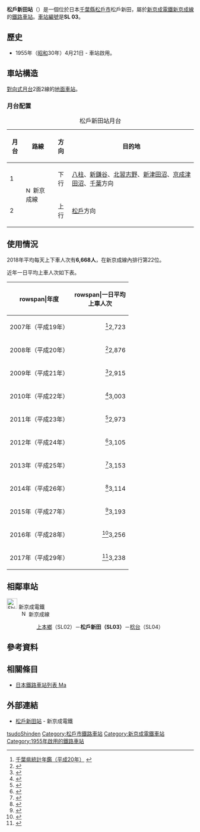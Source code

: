 {{refimprove|time=2016-10-05T14:48:18+00:00}}
{{NoteTA
|T=zh-hans:松户新田站;zh-hk:松戶新田站;zh-tw:松戶新田車站;
|1=zh-hans:松户新田站;zh-hk:松戶新田站;zh-tw:松戶新田車站;
|2=zh-hans:站台;zh-hk:月台;zh-tw:月台;
}}
{{日本車站資訊
|公司色 = #EF59A1
|站名 = 松戶新田站
|圖片 = Shin-keisei-railway-Matsudo-shinden-station-north-entrance-20100101.jpg
|圖片說明 = 北口（2010年1月1日）
|日文原名 = 松戸新田
|平假名 = まつどしんでん
|羅馬拼音 = Matsudo-Shinden
|電報略號 = 
|所在地 = {{JPN}}[[千葉縣|千葉縣]][[松戶市|松戶市]]松戶新田264番2號
|車站構造 = [[地面車站|地面車站]]
|月台配置 = 2面2線
|啟用年月日 = 1955年（[[昭和|昭和]]30年）4月21日
|乘客人數 = 
|上下車人次 = 6,668
|統計年度 = 2018年
|備註 = 
|adjacent = {{Adjacent stations|system=新京成電鐵|line=SL|left=上本鄉|right=稔台|note-left=SL02<br />0.7km|note-mid={{車站編號r|SL|03|#EF59A1|4||#EF59A1}}<br />距離[[松戶站|松戶]]2.4km|note-right=SL04<br />0.6km}}
|route_map = {{Routemap|inline=yes|map=
*2\*1
STRg\STRf~~ ~~↑{{站|上本鄉}}
STR+BSr\STR+BSl
STR+BSr\STR+BSl
STRg\STRf~~ ~~↓{{站|稔台}}
}}
}}
'''松戶新田站'''（{{jpn|j=松戸新田駅|hg=まつどしんでんえき|rm=Matsudo-Shinden eki|f=y}}）是一個位於日本[[千葉縣|千葉縣]][[松戶市|松戶市]]松戶新田，屬於[[新京成電鐵|新京成電鐵]][[新京成線|新京成線]]的[[鐵路車站|鐵路車站]]。[[車站編號|車站編號]]是'''SL 03'''。

== 歷史 ==
* 1955年（[[昭和|昭和]]30年）4月21日 - 車站啟用。

==車站構造==
[[對向式月台|對向式月台]]2面2線的[[地面車站|地面車站]]。
===月台配置===

{| class="wikitable"
|+松戶新田站月台
!月台!!路線!!方向!!目的地
|-
! 1
| rowspan="2" |[[File:Number_prefix_Shin-Keisei.svg|15px]] 新京成線
| style="text-align:center" | 下行
| [[八柱站|八柱]]、[[新鎌谷站|新鎌谷]]、[[北習志野站|北習志野]]、[[新津田沼站|新津田沼]]、[[京成津田沼站|京成津田沼]]、[[京成千葉站|千葉]]方向
|-
! 2
| style="text-align:center" | 上行
| [[松戶站|松戶]]方向
|}

== 使用情況 ==
2018年平均每天上下車人次有'''6,668人'''，在新京成線內排行第22位。

近年一日平均上車人次如下表。
{|class="wikitable"
!rowspan|年度
!rowspan|一日平均<br />上車人次
|-
|2007年（平成19年）
|style="text-align:right"|<ref>[http://www.pref.chiba.lg.jp/toukei/toukeidata/nenkan/nenkan-h20.html#11 千葉県統計年鑑（平成20年）] {{webarchive|url=https://web.archive.org/web/20170830194920/http://www.pref.chiba.lg.jp/toukei/toukeidata/nenkan/nenkan-h20.html |date=2017年8月30日}}</ref>2,723
|-
|2008年（平成20年）
|style="text-align:right"|<ref>{{Cite web |url=http://www.pref.chiba.lg.jp/toukei/toukeidata/nenkan/nenkan-h21/index.html#a11 |title=千葉県統計年鑑（平成21年） |access-date=2020-05-17 |archive-date=2017-08-30 |archive-url=https://web.archive.org/web/20170830234256/http://www.pref.chiba.lg.jp/toukei/toukeidata/nenkan/nenkan-h21/index.html#a11 |dead-url=no }}</ref>2,876
|-
|2009年（平成21年）
|style="text-align:right"|<ref>{{Cite web |url=http://www.pref.chiba.lg.jp/toukei/toukeidata/nenkan/nenkan-h22/index.html#a11 |title=千葉県統計年鑑（平成22年） |access-date=2020-05-17 |archive-date=2017-08-30 |archive-url=https://web.archive.org/web/20170830195836/http://www.pref.chiba.lg.jp/toukei/toukeidata/nenkan/nenkan-h22/index.html#a11 |dead-url=no }}</ref>2,915
|-
|2010年（平成22年）
|style="text-align:right"|<ref>{{Cite web |url=http://www.pref.chiba.lg.jp/toukei/toukeidata/nenkan/nenkan-h23/index.html#a11 |title=千葉県統計年鑑（平成23年） |access-date=2020-05-17 |archive-date=2017-08-30 |archive-url=https://web.archive.org/web/20170830194602/http://www.pref.chiba.lg.jp/toukei/toukeidata/nenkan/nenkan-h23/index.html#a11 |dead-url=no }}</ref>3,003
|-
|2011年（平成23年）
|style="text-align:right"|<ref>{{Cite web |url=http://www.pref.chiba.lg.jp/toukei/toukeidata/nenkan/nenkan-h24/index.html#a11 |title=千葉県統計年鑑（平成24年） |access-date=2020-05-17 |archive-date=2017-08-30 |archive-url=https://web.archive.org/web/20170830195245/http://www.pref.chiba.lg.jp/toukei/toukeidata/nenkan/nenkan-h24/index.html#a11 |dead-url=no }}</ref>2,973
|-
|2012年（平成24年）
|style="text-align:right"|<ref>{{Cite web |url=http://www.pref.chiba.lg.jp/toukei/toukeidata/nenkan/nenkan-h25/index.html#a11 |title=千葉県統計年鑑（平成25年） |access-date=2020-05-17 |archive-date=2017-08-30 |archive-url=https://web.archive.org/web/20170830193518/http://www.pref.chiba.lg.jp/toukei/toukeidata/nenkan/nenkan-h25/index.html#a11 |dead-url=no }}</ref>3,105
|-
|2013年（平成25年）
|style="text-align:right"|<ref>{{Cite web |url=http://www.pref.chiba.lg.jp/toukei/toukeidata/nenkan/nenkan-h26/index.html#a11 |title=千葉県統計年鑑（平成26年） |access-date=2020-05-17 |archive-date=2017-08-11 |archive-url=https://web.archive.org/web/20170811105000/http://www.pref.chiba.lg.jp/toukei/toukeidata/nenkan/nenkan-h26/index.html#a11 |dead-url=no }}</ref>3,153
|-
|2014年（平成26年）
|style="text-align:right"|<ref>{{Cite web |url=http://www.pref.chiba.lg.jp/toukei/toukeidata/nenkan/nenkan-h27/index.html#a11 |title=千葉県統計年鑑（平成27年） |access-date=2020-05-17 |archive-date=2017-08-11 |archive-url=https://web.archive.org/web/20170811105502/http://www.pref.chiba.lg.jp/toukei/toukeidata/nenkan/nenkan-h27/index.html#a11 |dead-url=no }}</ref>3,114
|-
|2015年（平成27年）
|style="text-align:right"|<ref>{{Cite web |url=http://www.pref.chiba.lg.jp/toukei/toukeidata/nenkan/nenkan-h28/index.html#a11 |title=千葉県統計年鑑（平成28年） |access-date=2020-05-17 |archive-date=2020-04-24 |archive-url=https://web.archive.org/web/20200424142807/http://www.pref.chiba.lg.jp/toukei/toukeidata/nenkan/nenkan-h28/index.html#a11 |dead-url=no }}</ref>3,193
|-
|2016年（平成28年）
|style="text-align:right"|<ref>{{Cite web |url=http://www.pref.chiba.lg.jp/toukei/toukeidata/nenkan/nenkan-h29/index.html#a11 |title=千葉県統計年鑑（平成29年） |access-date=2020-05-17 |archive-date=2020-04-24 |archive-url=https://web.archive.org/web/20200424103245/http://www.pref.chiba.lg.jp/toukei/toukeidata/nenkan/nenkan-h29/index.html#a11 |dead-url=no }}</ref>3,256
|-
|2017年（平成29年）
|style="text-align:right"|<ref>{{Cite web |url=http://www.pref.chiba.lg.jp/toukei/toukeidata/nenkan/nenkan-h30/index.html#a11 |title=千葉県統計年鑑（平成30年） |access-date=2020-05-17 |archive-date=2020-04-24 |archive-url=https://web.archive.org/web/20200424114852/http://www.pref.chiba.lg.jp/toukei/toukeidata/nenkan/nenkan-h30/index.html#a11 |dead-url=no }}</ref>3,238
|}

==相鄰車站==
;  [[File:Shin-Keisei_Logo.SVG|28px]] 新京成電鐵
: [[File:Number_prefix_Shin-Keisei.svg|15px]] 新京成線
:: [[上本鄉站|上本鄉]]（SL02）－'''松戶新田（SL03）'''－[[稔台站|稔台]]（SL04）

==參考資料==
{{reflist}}

==相關條目==
{{commonscat|Matsudo-Shinden Station}}
*[[日本鐵路車站列表_Ma|日本鐵路車站列表 Ma]]

== 外部連結 ==
* [https://www.shinkeisei.co.jp/station/navi_matsudoshinden/ 松戶新田站] {{Wayback|url=https://www.shinkeisei.co.jp/station/navi_matsudoshinden/ |date=20210207035055 }} - 新京成電鐵

{{新京成線}}

{{DEFAULTSORT:Matsudo-Shinden}}

[[Category:日本鐵路車站_Ma|tsudoShinden]]
[[Category:松戶市鐵路車站|Category:松戶市鐵路車站]]
[[Category:新京成電鐵車站|Category:新京成電鐵車站]]
[[Category:1955年啟用的鐵路車站|Category:1955年啟用的鐵路車站]]
